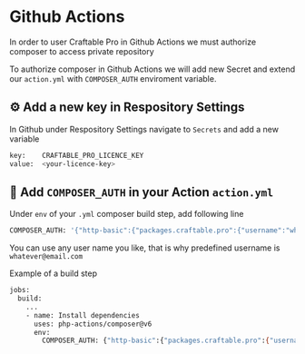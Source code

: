 # Github Actions

In order to user Craftable Pro in Github Actions we must authorize composer to access private repository

To authorize composer in Github Actions we will add new Secret and extend our `action.yml` with `COMPOSER_AUTH` enviroment variable. 

## ⚙️ Add a new key in Respository Settings
In Github under Respository Settings navigate to `Secrets` and add a new variable
```sh
key:    CRAFTABLE_PRO_LICENCE_KEY
value:  <your-licence-key>
```

## 📝 Add `COMPOSER_AUTH` in your Action `action.yml`
Under `env` of your `.yml` composer build step, add following line
```sh
COMPOSER_AUTH: '{"http-basic":{"packages.craftable.pro":{"username":"whatever@email.com","password":"'$CRAFTABLE_PRO_LICENCE_KEY'"}}}' composer install --no-interaction --prefer-dist
```
You can use any user name you like, that is why predefined username is `whatever@email.com` 

Example of a build step
```sh {7}
jobs:
  build:
    ...
    - name: Install dependencies
      uses: php-actions/composer@v6
      env:
        COMPOSER_AUTH: {"http-basic":{"packages.craftable.pro":{"username":"whatever@email.com","password":"'$CRAFTABLE_PRO_LICENCE_KEY'"}}}'
```
